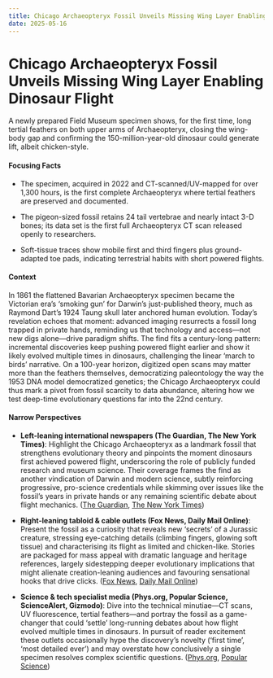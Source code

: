 ```yaml
---
title: Chicago Archaeopteryx Fossil Unveils Missing Wing Layer Enabling Dinosaur Flight
date: 2025-05-16
---
```


# Chicago Archaeopteryx Fossil Unveils Missing Wing Layer Enabling Dinosaur Flight

A newly prepared Field Museum specimen shows, for the first time, long tertial feathers on both upper arms of Archaeopteryx, closing the wing-body gap and confirming the 150-million-year-old dinosaur could generate lift, albeit chicken-style.

#### Focusing Facts

- The specimen, acquired in 2022 and CT-scanned/UV-mapped for over 1,300 hours, is the first complete Archaeopteryx where tertial feathers are preserved and documented.

- The pigeon-sized fossil retains 24 tail vertebrae and nearly intact 3-D bones; its data set is the first full Archaeopteryx CT scan released openly to researchers.

- Soft-tissue traces show mobile first and third fingers plus ground-adapted toe pads, indicating terrestrial habits with short powered flights.

#### Context

In 1861 the flattened Bavarian Archaeopteryx specimen became the Victorian era’s ‘smoking gun’ for Darwin’s just-published theory, much as Raymond Dart’s 1924 Taung skull later anchored human evolution.  Today’s revelation echoes that moment: advanced imaging resurrects a fossil long trapped in private hands, reminding us that technology and access—not new digs alone—drive paradigm shifts.  The find fits a century-long pattern: incremental discoveries keep pushing powered flight earlier and show it likely evolved multiple times in dinosaurs, challenging the linear ‘march to birds’ narrative.  On a 100-year horizon, digitized open scans may matter more than the feathers themselves, democratizing paleontology the way the 1953 DNA model democratized genetics; the Chicago Archaeopteryx could thus mark a pivot from fossil scarcity to data abundance, altering how we test deep-time evolutionary questions far into the 22nd century.

#### Narrow Perspectives

- **Left-leaning international newspapers (The Guardian, The New York Times)**: Highlight the Chicago Archaeopteryx as a landmark fossil that strengthens evolutionary theory and pinpoints the moment dinosaurs first achieved powered flight, underscoring the role of publicly funded research and museum science. Their coverage frames the find as another vindication of Darwin and modern science, subtly reinforcing progressive, pro-science credentials while skimming over issues like the fossil’s years in private hands or any remaining scientific debate about flight mechanics. ([The Guardian](https://www.theguardian.com/science/2025/may/14/feathered-fossil-provides-clues-about-how-earliest-birds-first-took-flight), [The New York Times](https://www.nytimes.com/2025/05/14/science/archaeopteryx-dinosaur-feathers-flight.html))

- **Right-leaning tabloid & cable outlets (Fox News, Daily Mail Online)**: Present the fossil as a curiosity that reveals new ‘secrets’ of a Jurassic creature, stressing eye-catching details (climbing fingers, glowing soft tissue) and characterising its flight as limited and chicken-like. Stories are packaged for mass appeal with dramatic language and heritage references, largely sidestepping deeper evolutionary implications that might alienate creation-leaning audiences and favouring sensational hooks that drive clicks. ([Fox News](https://www.foxnews.com/travel/scientists-uncover-new-secrets-rare-feathered-fossil-showing-early-bird-evolution), [Daily Mail Online](https://www.dailymail.co.uk/wires/reuters/article-14711961/Chicago-museums-fossil-yields-insights-famed-early-bird-Archaeopteryx.html))

- **Science & tech specialist media (Phys.org, Popular Science, ScienceAlert, Gizmodo)**: Dive into the technical minutiae—CT scans, UV fluorescence, tertial feathers—and portray the fossil as a game-changer that could ‘settle’ long-running debates about how flight evolved multiple times in dinosaurs. In pursuit of reader excitement these outlets occasionally hype the discovery’s novelty (‘first time’, ‘most detailed ever’) and may overstate how conclusively a single specimen resolves complex scientific questions. ([Phys.org](https://phys.org/news/2025-05-uv-ct-scans-scientists-hidden.html), [Popular Science](https://www.popsci.com/science/field-museum-bird-dinosaur/))

